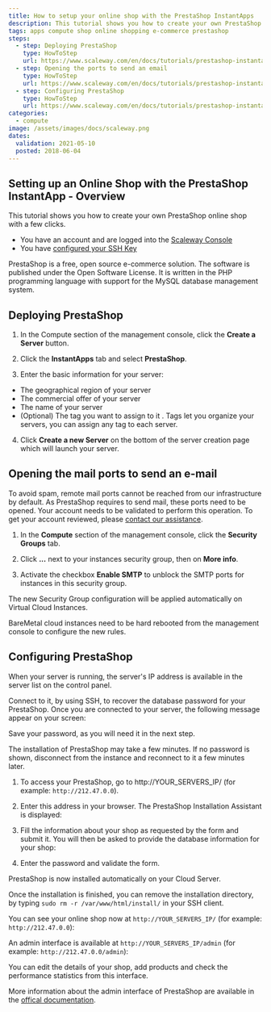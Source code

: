 ```yaml
---
title: How to setup your online shop with the PrestaShop InstantApps
description: This tutorial shows you how to create your own PrestaShop online shop with a few clicks.
tags: apps compute shop online shopping e-commerce prestashop
steps:
  - step: Deploying PrestaShop
    type: HowToStep
    url: https://www.scaleway.com/en/docs/tutorials/prestashop-instantapp/#-Deploying-PrestaShop
  - step: Opening the ports to send an email
    type: HowToStep
    url: https://www.scaleway.com/en/docs/tutorials/prestashop-instantapp/#-Opening-the-mail-ports-to-send-an-email
  - step: Configuring PrestaShop
    type: HowToStep
    url: https://www.scaleway.com/en/docs/tutorials/prestashop-instantapp/#-Configuring-PrestaShop
categories:
  - compute
image: /assets/images/docs/scaleway.png
dates:
  validation: 2021-05-10
  posted: 2018-06-04
---
```


## Setting up an Online Shop with the PrestaShop InstantApp - Overview

This tutorial shows you how to create your own PrestaShop online shop with a few clicks.

<Message type="requirement">

- You have an account and are logged into the [Scaleway Console](https://console.scaleway.com)
- You have [configured your SSH Key](/console/my-project/how-to/create-ssh-key/)

</Message>

PrestaShop is a free, open source e-commerce solution. The software is published under the Open Software License. It is written in the PHP programming language with support for the MySQL database management system.

## Deploying PrestaShop

1. In the Compute section of the management console, click the **Create a Server** button.

  <Lightbox src="scaleway-compute-create-server.png" alt="" />

2. Click the **InstantApps** tab and select **PrestaShop**.<br />

  <Lightbox src="scaleway-compute-instant-apps.png" alt="" />

3. Enter the basic information for your server:

  - The geographical region of your server
  - The commercial offer of your server
  - The name of your server
  - (Optional) The tag you want to assign to it . Tags let you organize your servers, you can assign any tag to each server.

4. Click **Create a new Server** on the bottom of the server creation page which will launch your server.

## Opening the mail ports to send an e-mail

<Message type="note">

To avoid spam, remote mail ports cannot be reached from our infrastructure by default. As PrestaShop requires to send mail, these ports need to be opened. Your account needs to be validated to perform this operation. To get your account reviewed, please [contact our assistance](https://console.scaleway.com/support/).

</Message>

1. In the **Compute** section of the management console, click the **Security Groups** tab.

  <Lightbox src="scaleway-compute-security-group.png" alt="" />

2. Click **...** next to your instances security group, then on **More info**.

3. Activate the checkbox **Enable SMTP** to unblock the SMTP ports for instances in this security group.

  <Lightbox src="scaleway-compute-sg-enable-smtp.png" alt="" />

  The new Security Group configuration will be applied automatically on Virtual Cloud Instances.

<Message type="tip">

 BareMetal cloud instances need to be hard rebooted from the management console to configure the new rules.

</Message>

## Configuring PrestaShop

When your server is running, the server's IP address is available in the server list on the control panel.

Connect to it, by using SSH, to recover the database password for your PrestaShop.
Once you are connected to your server, the following message appear on your screen:

  <Lightbox src="scaleway-prestashop-credentials.png" alt="" />

Save your password, as you will need it in the next step.

<Message type="important">

The installation of PrestaShop may take a few minutes. If no password is shown, disconnect from the instance and reconnect to it a few minutes later.

</Message>


1. To access your PrestaShop, go to http://YOUR_SERVERS_IP/ (for example: `http://212.47.0.0`).

2. Enter this address in your browser. The PrestaShop Installation Assistant is displayed:

  <Lightbox src="scaleway-prestashop-installer.png" alt="" />

3. Fill the information about your shop as requested by the form and submit it.
   You will then be asked to provide the database information for your shop:

  <Lightbox src="scaleway-prestashop-database.png" alt="" />

4. Enter the password and validate the form.

PrestaShop is now installed automatically on your Cloud Server.

Once the installation is finished, you can remove the installation directory, by typing `sudo rm -r /var/www/html/install/` in your SSH client.

You can see your online shop now at `http://YOUR_SERVERS_IP/` (for example: `http://212.47.0.0`):

  <Lightbox src="scaleway-prestashop-database.png" alt="" />

An admin interface is available at `http://YOUR_SERVERS_IP/admin` (for example: `http://212.47.0.0/admin`):

  <Lightbox src="scaleway-prestashop-admin.png" alt="" /> 

You can edit the details of your shop, add products and check the performance statistics from this interface.

More information about the admin interface of PrestaShop are available in the [offical documentation](http://doc.prestashop.com/display/PS17/Discovering+the+Administration+Area).
